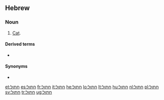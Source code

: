 ==Hebrew==

===Noun===
{{he-noun|g=m|חתול|tr=khatúl|wv=חָתוּל|f=חתולה|fwv=חֲתוּלָה|cons=חתול|conswv=חֲתוּל|pl=חתולים|plwv=חֲתוּלִים}}

# [[cat|Cat]].

====Derived terms====
*{{he-link|חתול נמרי|khatúl n'marí|wv=חָתוּל נְמֵרִי}}

====Synonyms====
* {{onym|he|שונרא|sc=Hebr|tr=shunra}}

[[et:חתול]]
[[es:חתול]]
[[fr:חתול]]
[[it:חתול]]
[[he:חתול]]
[[lo:חתול]]
[[lt:חתול]]
[[hu:חתול]]
[[nl:חתול]]
[[pl:חתול]]
[[sv:חתול]]
[[tr:חתול]]
[[ug:חתול]]